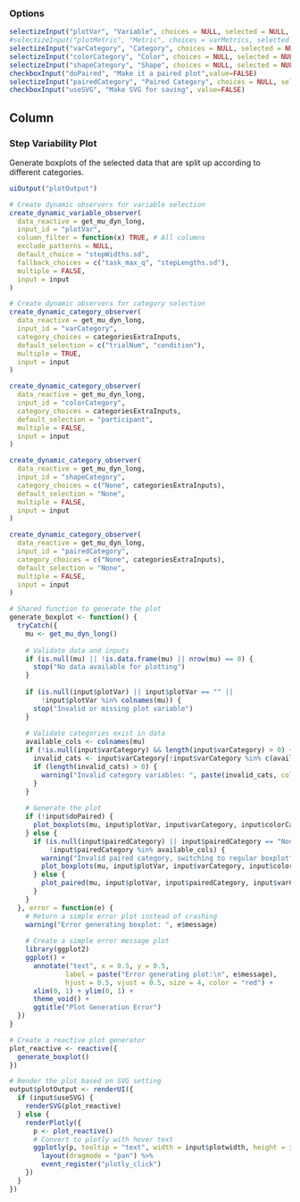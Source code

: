 ### Options

```r
selectizeInput("plotVar", "Variable", choices = NULL, selected = NULL, multiple = FALSE)
#selectizeInput("plotMetric", "Metric", choices = varMetrics, selected = varMetrics[1], multiple = FALSE)
selectizeInput("varCategory", "Category", choices = NULL, selected = NULL, multiple = TRUE)
selectizeInput("colorCategory", "Color", choices = NULL, selected = NULL, multiple = FALSE)
selectizeInput("shapeCategory", "Shape", choices = NULL, selected = NULL, multiple = FALSE)
checkboxInput("doPaired", "Make it a paired plot",value=FALSE)
selectizeInput("pairedCategory", "Paired Category", choices = NULL, selected = NULL, multiple = FALSE)
checkboxInput("useSVG", "Make SVG for saving", value=FALSE)
```

Column
--------------------------------------------

### Step Variability Plot  {data-height=2500}
Generate boxplots of the selected data that are split up according to different categories.
```r
uiOutput("plotOutput")
```

```r
# Create dynamic observers for variable selection
create_dynamic_variable_observer(
  data_reactive = get_mu_dyn_long,
  input_id = "plotVar",
  column_filter = function(x) TRUE, # All columns
  exclude_patterns = NULL,
  default_choice = "stepWidths.sd",
  fallback_choices = c("task_max_q", "stepLengths.sd"),
  multiple = FALSE,
  input = input
)

# Create dynamic observers for category selection
create_dynamic_category_observer(
  data_reactive = get_mu_dyn_long,
  input_id = "varCategory",
  category_choices = categoriesExtraInputs,
  default_selection = c("trialNum", "condition"),
  multiple = TRUE,
  input = input
)

create_dynamic_category_observer(
  data_reactive = get_mu_dyn_long,
  input_id = "colorCategory",
  category_choices = categoriesExtraInputs,
  default_selection = "participant",
  multiple = FALSE,
  input = input
)

create_dynamic_category_observer(
  data_reactive = get_mu_dyn_long,
  input_id = "shapeCategory",
  category_choices = c("None", categoriesExtraInputs),
  default_selection = "None",
  multiple = FALSE,
  input = input
)

create_dynamic_category_observer(
  data_reactive = get_mu_dyn_long,
  input_id = "pairedCategory",
  category_choices = c("None", categoriesExtraInputs),
  default_selection = "None",
  multiple = FALSE,
  input = input
)

# Shared function to generate the plot
generate_boxplot <- function() {
  tryCatch({
    mu <- get_mu_dyn_long()
    
    # Validate data and inputs
    if (is.null(mu) || !is.data.frame(mu) || nrow(mu) == 0) {
      stop("No data available for plotting")
    }
    
    if (is.null(input$plotVar) || input$plotVar == "" || 
        !input$plotVar %in% colnames(mu)) {
      stop("Invalid or missing plot variable")
    }
    
    # Validate categories exist in data
    available_cols <- colnames(mu)
    if (!is.null(input$varCategory) && length(input$varCategory) > 0) {
      invalid_cats <- input$varCategory[!input$varCategory %in% c(available_cols, "None")]
      if (length(invalid_cats) > 0) {
        warning("Invalid category variables: ", paste(invalid_cats, collapse = ", "))
      }
    }
    
    # Generate the plot
    if (!input$doPaired) {
      plot_boxplots(mu, input$plotVar, input$varCategory, input$colorCategory, input$shapeCategory, input$baseSize)
    } else {
      if (is.null(input$pairedCategory) || input$pairedCategory == "None" || 
          !input$pairedCategory %in% available_cols) {
        warning("Invalid paired category, switching to regular boxplot")
        plot_boxplots(mu, input$plotVar, input$varCategory, input$colorCategory, input$shapeCategory, input$baseSize)
      } else {
        plot_paired(mu, input$plotVar, input$pairedCategory, input$varCategory, input$colorCategory, input$shapeCategory, input$baseSize)
      }
    }
  }, error = function(e) {
    # Return a simple error plot instead of crashing
    warning("Error generating boxplot: ", e$message)
    
    # Create a simple error message plot
    library(ggplot2)
    ggplot() + 
      annotate("text", x = 0.5, y = 0.5, 
              label = paste("Error generating plot:\n", e$message), 
              hjust = 0.5, vjust = 0.5, size = 4, color = "red") +
      xlim(0, 1) + ylim(0, 1) +
      theme_void() +
      ggtitle("Plot Generation Error")
  })
}

# Create a reactive plot generator
plot_reactive <- reactive({
  generate_boxplot()
})

# Render the plot based on SVG setting
output$plotOutput <- renderUI({
  if (input$useSVG) {
    renderSVG(plot_reactive)
  } else {
    renderPlotly({
      p <- plot_reactive()
      # Convert to plotly with hover text
      ggplotly(p, tooltip = "text", width = input$plotwidth, height = input$plotheight, source = "boxplot_page") %>%
        layout(dragmode = "pan") %>%
        event_register("plotly_click")
    })
  }
})
```
